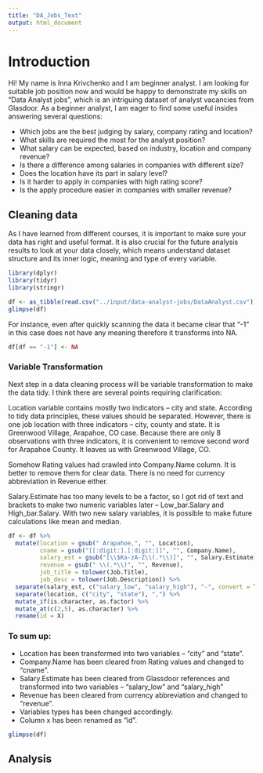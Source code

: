 ```yaml
---
title: "DA_Jobs_Text"
output: html_document
---
```


# Introduction

Hi! My name is Inna Krivchenko and I am beginner analyst. I am looking for suitable job position now and would be happy to demonstrate my skills on "Data Analyst jobs”, which is an intriguing dataset of analyst vacancies from Glasdoor. As a beginner analyst, I am eager to find some useful insides answering several questions:

* Which jobs are the best judging by salary, company rating and location?
* What skills are required the most for the analyst position?
* What salary can be expected, based on industry, location and company revenue?
* Is there a difference among salaries in companies with different size?
* Does the location have its part in salary level?
* Is it harder to apply in companies with high rating score?
* Is the apply procedure easier in companies with smaller revenue? 

## Cleaning data

As I have learned from different courses, it is important to make sure your data has right and useful format. It is also crucial for the future analysis results to look at your data closely, which means understand dataset structure and its inner logic, meaning and type of every variable. 

```r
library(dplyr)
library(tidyr)
library(stringr)

df <- as_tibble(read.csv("../input/data-analyst-jobs/DataAnalyst.csv"))
glimpse(df)
```

For instance, even after quickly scanning the data it became clear that “-1” in this case does not have any meaning therefore it transforms into NA.

```r
df[df == "-1"] <- NA
```

### Variable Transformation

Next step in a data cleaning process will be variable transformation to make the data tidy. I think there are several points requiring clarification:

Location variable contains mostly two indicators – city and state. According to tidy data principles, these values should be separated. However, there is one job location with three indicators – city, county and state. It is Greenwood Village, Arapahoe, CO case. Because there are only 8 observations with three indicators, it is convenient to remove second word for Arapahoe County. It leaves us with Greenwood Village, CO.

Somehow Rating values had crawled into Company.Name column. It is better to remove them for clear data. There is no need for currency abbreviation in Revenue either.

Salary.Estimate has too many levels to be a factor, so I got rid of text and brackets to make two numeric variables later – Low_bar.Salary and High_bar.Salary. With two new salary variables, it is possible to make future calculations like mean and median. 

```r
df <- df %>%
  mutate(location = gsub(" Arapahoe,", "", Location),
         cname = gsub("[[:digit:].[:digit:]]", "", Company.Name), 
         salary_est = gsub("[\\$Ka-zA-Z\\(.*\\)]", "", Salary.Estimate),
         revenue = gsub(" \\(.*\\)", "", Revenue),
         job_title = tolower(Job.Title),
         job_desc = tolower(Job.Description)) %>%
  separate(salary_est, c("salary_low", "salary_high"), "-", convert = TRUE) %>%
  separate(location, c("city", "state"), ",") %>% 
  mutate_if(is.character, as.factor) %>% 
  mutate_at(c(2,5), as.character) %>%
  rename(id = X)
```

### To sum up:
* Location has been transformed into two variables – "city" and "state".
* Company.Name has been cleared from Rating values and changed to "cname".
* Salary.Estimate has been cleared from Glassdoor references and transformed into two variables – "salary_low" and "salary_high"
* Revenue has been cleared from currency abbreviation and changed to "revenue".
* Variables types has been changed accordingly.
* Column x has been renamed as “id”.

```r
glimpse(df)
```

## Analysis











